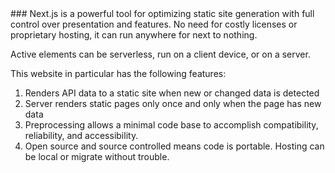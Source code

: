 <article className="prose p-8">
### Next.js is a powerful tool for optimizing static site generation with full control over presentation and features. 
No need for costly licenses or proprietary hosting, it can run anywhere for next to nothing.

Active elements can be serverless, run on a client device, or on a server.

This website in particular has the following features:
1. Renders API data to a static site when new or changed data is detected
2. Server renders static pages only once and only when the page has new data
3. Preprocessing allows a minimal code base to accomplish compatibility, reliability, and accessibility.
4. Open source and source controlled means code is portable. Hosting can be local or migrate without trouble.
</article>